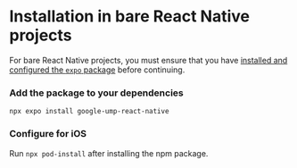 # Installation in bare React Native projects

For bare React Native projects, you must ensure that you have [installed and configured the `expo` package](https://docs.expo.dev/bare/installing-expo-modules/) before continuing.

### Add the package to your dependencies

```
npx expo install google-ump-react-native
```

### Configure for iOS

Run `npx pod-install` after installing the npm package.
